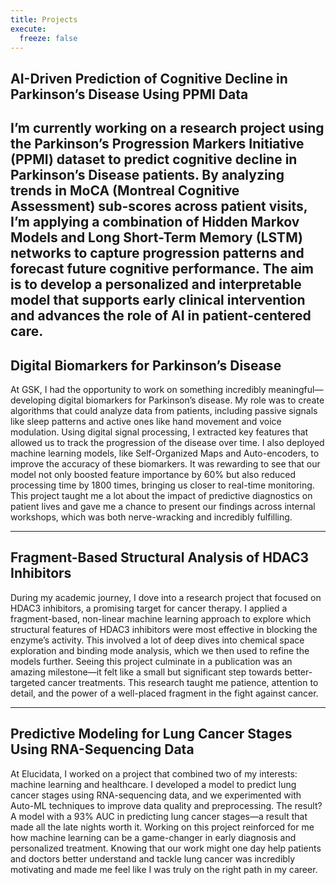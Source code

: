 ```yaml
---
title: Projects
execute:
  freeze: false 
---
```

## AI-Driven Prediction of Cognitive Decline in Parkinson’s Disease Using PPMI Data

I'm currently working on a research project using the Parkinson’s Progression Markers Initiative (PPMI) dataset to predict cognitive decline in Parkinson’s Disease patients. By analyzing trends in MoCA (Montreal Cognitive Assessment) sub-scores across patient visits, I’m applying a combination of Hidden Markov Models and Long Short-Term Memory (LSTM) networks to capture progression patterns and forecast future cognitive performance. The aim is to develop a personalized and interpretable model that supports early clinical intervention and advances the role of AI in patient-centered care.
----

## Digital Biomarkers for Parkinson's Disease

At GSK, I had the opportunity to work on something incredibly meaningful—developing digital biomarkers for Parkinson’s disease. My role was to create algorithms that could analyze data from patients, including passive signals like sleep patterns and active ones like hand movement and voice modulation. Using digital signal processing, I extracted key features that allowed us to track the progression of the disease over time. I also deployed machine learning models, like Self-Organized Maps and Auto-encoders, to improve the accuracy of these biomarkers. It was rewarding to see that our model not only boosted feature importance by 60% but also reduced processing time by 1800 times, bringing us closer to real-time monitoring. This project taught me a lot about the impact of predictive diagnostics on patient lives and gave me a chance to present our findings across internal workshops, which was both nerve-wracking and incredibly fulfilling.

----

## Fragment-Based Structural Analysis of HDAC3 Inhibitors

During my academic journey, I dove into a research project that focused on HDAC3 inhibitors, a promising target for cancer therapy. I applied a fragment-based, non-linear machine learning approach to explore which structural features of HDAC3 inhibitors were most effective in blocking the enzyme's activity. This involved a lot of deep dives into chemical space exploration and binding mode analysis, which we then used to refine the models further. Seeing this project culminate in a publication was an amazing milestone—it felt like a small but significant step towards better-targeted cancer treatments. This research taught me patience, attention to detail, and the power of a well-placed fragment in the fight against cancer.

---

## Predictive Modeling for Lung Cancer Stages Using RNA-Sequencing Data

At Elucidata, I worked on a project that combined two of my interests: machine learning and healthcare. I developed a model to predict lung cancer stages using RNA-sequencing data, and we experimented with Auto-ML techniques to improve data quality and preprocessing. The result? A model with a 93% AUC in predicting lung cancer stages—a result that made all the late nights worth it. Working on this project reinforced for me how machine learning can be a game-changer in early diagnosis and personalized treatment. Knowing that our work might one day help patients and doctors better understand and tackle lung cancer was incredibly motivating and made me feel like I was truly on the right path in my career.


